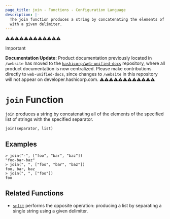 ```yaml
---
page_title: join - Functions - Configuration Language
description: |-
  The join function produces a string by concatenating the elements of a list
  with a given delimiter.
---
```


⚠️⚠️⚠️⚠️⚠️⚠️⚠️⚠️⚠️⚠️⚠️⚠️
> [!IMPORTANT]  
> **Documentation Update:** Product documentation previously located in `/website` has moved to the [`hashicorp/web-unified-docs`](https://github.com/hashicorp/web-unified-docs) repository, where all product documentation is now centralized. Please make contributions directly to `web-unified-docs`, since changes to `/website` in this repository will not appear on developer.hashicorp.com.
⚠️⚠️⚠️⚠️⚠️⚠️⚠️⚠️⚠️⚠️⚠️⚠️


# `join` Function

`join` produces a string by concatenating all of the elements of the specified
list of strings with the specified separator.

```hcl
join(separator, list)
```

## Examples

```
> join("-", ["foo", "bar", "baz"])
"foo-bar-baz"
> join(", ", ["foo", "bar", "baz"])
foo, bar, baz
> join(", ", ["foo"])
foo
```

## Related Functions

* [`split`](/terraform/language/functions/split) performs the opposite operation: producing a list
  by separating a single string using a given delimiter.
